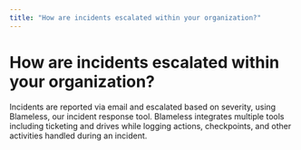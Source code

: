 ```yaml
---
title: "How are incidents escalated within your organization?"
---
```


# How are incidents escalated within your organization?

Incidents are reported via email and escalated based on severity, using Blameless, our incident response tool. Blameless integrates multiple tools including ticketing and drives while logging actions, checkpoints, and other activities handled during an incident.